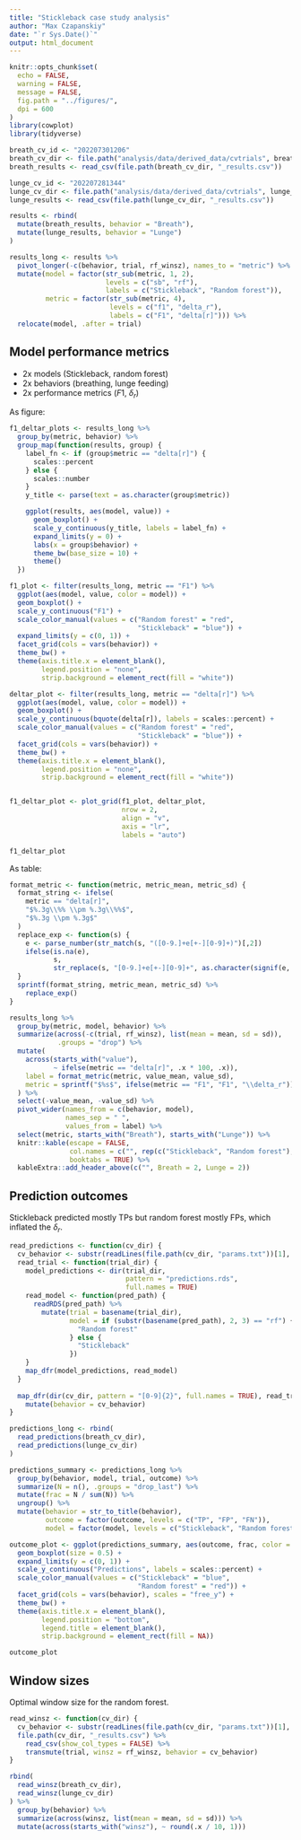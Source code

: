 ```yaml
---
title: "Stickleback case study analysis"
author: "Max Czapanskiy"
date: "`r Sys.Date()`"
output: html_document
---
```


```r
knitr::opts_chunk$set(
  echo = FALSE,
  warning = FALSE,
  message = FALSE,
  fig.path = "../figures/",
  dpi = 600
)
library(cowplot)
library(tidyverse)
```

```r
breath_cv_id <- "202207301206"
breath_cv_dir <- file.path("analysis/data/derived_data/cvtrials", breath_cv_id)
breath_results <- read_csv(file.path(breath_cv_dir, "_results.csv"))

lunge_cv_id <- "202207281344"
lunge_cv_dir <- file.path("analysis/data/derived_data/cvtrials", lunge_cv_id)
lunge_results <- read_csv(file.path(lunge_cv_dir, "_results.csv"))

results <- rbind(
  mutate(breath_results, behavior = "Breath"),
  mutate(lunge_results, behavior = "Lunge")
)

results_long <- results %>%
  pivot_longer(-c(behavior, trial, rf_winsz), names_to = "metric") %>%
  mutate(model = factor(str_sub(metric, 1, 2),
                        levels = c("sb", "rf"),
                        labels = c("Stickleback", "Random forest")),
         metric = factor(str_sub(metric, 4),
                         levels = c("f1", "delta_r"),
                         labels = c("F1", "delta[r]"))) %>%
  relocate(model, .after = trial)
```

## Model performance metrics

- 2x models (Stickleback, random forest)
- 2x behaviors (breathing, lunge feeding)
- 2x performance metrics ($F1$, $\delta_r$)

As figure:

```r
f1_deltar_plots <- results_long %>%
  group_by(metric, behavior) %>%
  group_map(function(results, group) {
    label_fn <- if (group$metric == "delta[r]") {
      scales::percent
    } else {
      scales::number
    }
    y_title <- parse(text = as.character(group$metric))

    ggplot(results, aes(model, value)) +
      geom_boxplot() +
      scale_y_continuous(y_title, labels = label_fn) +
      expand_limits(y = 0) +
      labs(x = group$behavior) +
      theme_bw(base_size = 10) +
      theme()
  })

f1_plot <- filter(results_long, metric == "F1") %>% 
  ggplot(aes(model, value, color = model)) +
  geom_boxplot() +
  scale_y_continuous("F1") +
  scale_color_manual(values = c("Random forest" = "red",
                                "Stickleback" = "blue")) +
  expand_limits(y = c(0, 1)) +
  facet_grid(cols = vars(behavior)) +
  theme_bw() +
  theme(axis.title.x = element_blank(),
        legend.position = "none",
        strip.background = element_rect(fill = "white"))

deltar_plot <- filter(results_long, metric == "delta[r]") %>% 
  ggplot(aes(model, value, color = model)) +
  geom_boxplot() +
  scale_y_continuous(bquote(delta[r]), labels = scales::percent) +
  scale_color_manual(values = c("Random forest" = "red",
                                "Stickleback" = "blue")) +
  facet_grid(cols = vars(behavior)) +
  theme_bw() +
  theme(axis.title.x = element_blank(),
        legend.position = "none",
        strip.background = element_rect(fill = "white"))


f1_deltar_plot <- plot_grid(f1_plot, deltar_plot,
                            nrow = 2,
                            align = "v",
                            axis = "lr",
                            labels = "auto")
```

```r
f1_deltar_plot
```

As table:

```r
format_metric <- function(metric, metric_mean, metric_sd) {
  format_string <- ifelse(
    metric == "delta[r]",
    "$%.3g\\%% \\pm %.3g\\%%$",
    "$%.3g \\pm %.3g$"
  )
  replace_exp <- function(s) {
    e <- parse_number(str_match(s, "([0-9.]+e[+-][0-9]+)")[,2])
    ifelse(is.na(e),
           s,
           str_replace(s, "[0-9.]+e[+-][0-9]+", as.character(signif(e, 3))))
  }
  sprintf(format_string, metric_mean, metric_sd) %>%
    replace_exp()
}

results_long %>%
  group_by(metric, model, behavior) %>%
  summarize(across(-c(trial, rf_winsz), list(mean = mean, sd = sd)),
            .groups = "drop") %>%
  mutate(
    across(starts_with("value"),
           ~ ifelse(metric == "delta[r]", .x * 100, .x)),
    label = format_metric(metric, value_mean, value_sd),
    metric = sprintf("$%s$", ifelse(metric == "F1", "F1", "\\delta_r"))
  ) %>%
  select(-value_mean, -value_sd) %>%
  pivot_wider(names_from = c(behavior, model),
              names_sep = " ",
              values_from = label) %>%
  select(metric, starts_with("Breath"), starts_with("Lunge")) %>%
  knitr::kable(escape = FALSE,
               col.names = c("", rep(c("Stickleback", "Random forest"), 2)),
               booktabs = TRUE) %>%
  kableExtra::add_header_above(c("", Breath = 2, Lunge = 2))
```

## Prediction outcomes

Stickleback predicted mostly TPs but random forest mostly FPs, which inflated the $\delta_r$.

```r
read_predictions <- function(cv_dir) {
  cv_behavior <- substr(readLines(file.path(cv_dir, "params.txt"))[1], 12, 100)
  read_trial <- function(trial_dir) {
    model_predictions <- dir(trial_dir, 
                             pattern = "predictions.rds", 
                             full.names = TRUE)
    read_model <- function(pred_path) {
      readRDS(pred_path) %>% 
        mutate(trial = basename(trial_dir),
               model = if (substr(basename(pred_path), 2, 3) == "rf") {
                 "Random forest"
               } else {
                 "Stickleback"
               })
    }
    map_dfr(model_predictions, read_model)
  }
  
  map_dfr(dir(cv_dir, pattern = "[0-9]{2}", full.names = TRUE), read_trial) %>% 
    mutate(behavior = cv_behavior)
}

predictions_long <- rbind(
  read_predictions(breath_cv_dir),
  read_predictions(lunge_cv_dir)
)

predictions_summary <- predictions_long %>% 
  group_by(behavior, model, trial, outcome) %>% 
  summarize(N = n(), .groups = "drop_last") %>% 
  mutate(frac = N / sum(N)) %>% 
  ungroup() %>% 
  mutate(behavior = str_to_title(behavior),
         outcome = factor(outcome, levels = c("TP", "FP", "FN")),
         model = factor(model, levels = c("Stickleback", "Random forest")))

outcome_plot <- ggplot(predictions_summary, aes(outcome, frac, color = model)) +
  geom_boxplot(size = 0.5) +
  expand_limits(y = c(0, 1)) +
  scale_y_continuous("Predictions", labels = scales::percent) +
  scale_color_manual(values = c("Stickleback" = "blue",
                                "Random forest" = "red")) +
  facet_grid(cols = vars(behavior), scales = "free_y") +
  theme_bw() +
  theme(axis.title.x = element_blank(),
        legend.position = "bottom",
        legend.title = element_blank(),
        strip.background = element_rect(fill = NA))
```

```r
outcome_plot
```

## Window sizes

Optimal window size for the random forest.

```r
read_winsz <- function(cv_dir) {
  cv_behavior <- substr(readLines(file.path(cv_dir, "params.txt"))[1], 12, 100)
  file.path(cv_dir, "_results.csv") %>% 
    read_csv(show_col_types = FALSE) %>% 
    transmute(trial, winsz = rf_winsz, behavior = cv_behavior)
}

rbind(
  read_winsz(breath_cv_dir),
  read_winsz(lunge_cv_dir)
) %>% 
  group_by(behavior) %>% 
  summarize(across(winsz, list(mean = mean, sd = sd))) %>% 
  mutate(across(starts_with("winsz"), ~ round(.x / 10, 1)))
```

